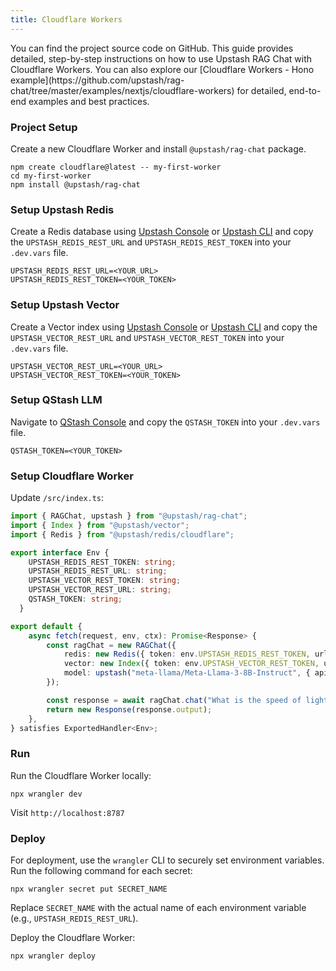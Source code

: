 ```yaml
---
title: Cloudflare Workers
---
```

<Card title="GitHub Repository" icon="github" href="https://github.com/upstash/rag-chat/tree/master/examples/cloudflare-workers" horizontal>
  You can find the project source code on GitHub.
</Card>
This guide provides detailed, step-by-step instructions on how to use Upstash RAG Chat with Cloudflare Workers. You can also explore our [Cloudflare Workers - Hono example](https://github.com/upstash/rag-chat/tree/master/examples/nextjs/cloudflare-workers) for detailed, end-to-end examples and best practices.

### Project Setup

Create a new Cloudflare Worker and install `@upstash/rag-chat` package.

```shell
npm create cloudflare@latest -- my-first-worker
cd my-first-worker
npm install @upstash/rag-chat
```

### Setup Upstash Redis

Create a Redis database using [Upstash Console](https://console.upstash.com) or [Upstash CLI](https://github.com/upstash/cli) and copy the `UPSTASH_REDIS_REST_URL` and `UPSTASH_REDIS_REST_TOKEN` into your `.dev.vars` file.

```shell .dev.vars
UPSTASH_REDIS_REST_URL=<YOUR_URL>
UPSTASH_REDIS_REST_TOKEN=<YOUR_TOKEN>
```

### Setup Upstash Vector

Create a Vector index using [Upstash Console](https://console.upstash.com) or [Upstash CLI](https://github.com/upstash/cli) and copy the `UPSTASH_VECTOR_REST_URL` and `UPSTASH_VECTOR_REST_TOKEN` into your `.dev.vars` file.

```shell .dev.vars
UPSTASH_VECTOR_REST_URL=<YOUR_URL>
UPSTASH_VECTOR_REST_TOKEN=<YOUR_TOKEN>
```

### Setup QStash LLM

Navigate to [QStash Console](https://console.upstash.com/qstash) and copy the `QSTASH_TOKEN` into your `.dev.vars` file.

```shell .dev.vars
QSTASH_TOKEN=<YOUR_TOKEN>
```

### Setup Cloudflare Worker

Update `/src/index.ts`:

```typescript /src/index.ts
import { RAGChat, upstash } from "@upstash/rag-chat";
import { Index } from "@upstash/vector";
import { Redis } from "@upstash/redis/cloudflare";

export interface Env {
	UPSTASH_REDIS_REST_TOKEN: string;
	UPSTASH_REDIS_REST_URL: string;
	UPSTASH_VECTOR_REST_TOKEN: string;
	UPSTASH_VECTOR_REST_URL: string;
	QSTASH_TOKEN: string;
  }

export default {
	async fetch(request, env, ctx): Promise<Response> {
		const ragChat = new RAGChat({
			redis: new Redis({ token: env.UPSTASH_REDIS_REST_TOKEN, url: env.UPSTASH_REDIS_REST_URL }),
			vector: new Index({ token: env.UPSTASH_VECTOR_REST_TOKEN, url: env.UPSTASH_VECTOR_REST_URL, cache: false }),
			model: upstash("meta-llama/Meta-Llama-3-8B-Instruct", { apiKey: env.QSTASH_TOKEN }),
		});

		const response = await ragChat.chat("What is the speed of light?");
    	return new Response(response.output);
	},
} satisfies ExportedHandler<Env>;
```

### Run

Run the Cloudflare Worker locally:

```shell
npx wrangler dev
```

Visit `http://localhost:8787`

### Deploy

For deployment, use the `wrangler` CLI to securely set environment variables. Run the following command for each secret:

```shell
npx wrangler secret put SECRET_NAME
```

Replace `SECRET_NAME` with the actual name of each environment variable (e.g., `UPSTASH_REDIS_REST_URL`).

Deploy the Cloudflare Worker:

```shell
npx wrangler deploy
```